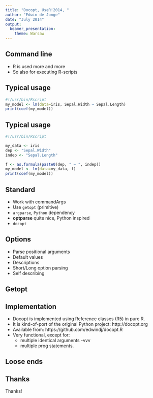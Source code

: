 ```yaml
---
title: "Docopt, UseR!2014, "
author: "Edwin de Jonge"
date: "July 2014"
output:
  beamer_presentation:
    theme: Warsaw
---
```


## Command line

 - R is used more and more
 - So also for executing R-scripts

## Typical usage

```R
#!/usr/bin/Rscript
my_model <- lm(data=iris, Sepal.Width ~ Sepal.Length)
print(coef(my_model))
```

## Typical usage

```r
#!/usr/bin/Rscript

my_data <- iris
dep <- "Sepal.Width"
indep <- "Sepal.Length"

f <- as.formula(paste0(dep, " ~ ", indep))
my_model <- lm(data=my_data, f)
print(coef(my_model))
```
## Standard 
- Work with commandArgs
- Use `getopt` (primitive)
- `argparse`, `Python` dependency
- **optparse** quite nice, Python inspired
- `docopt`

## 
## Options

- Parse positional arguments
- Default values
- Descriptions
- Short/Long option parsing
- Self describing

## Getopt


## Implementation

- Docopt is implemented using Reference classes (R5) in pure R.
- It is kind-of-port of the original Python project: http://docopt.org
- Available from: https://github.com/edwindj/docopt.R
- Very functional, except for:
   - multiple identical arguments -vvv
   - multiple prog statements.

## Loose ends


## Thanks

Thanks!
